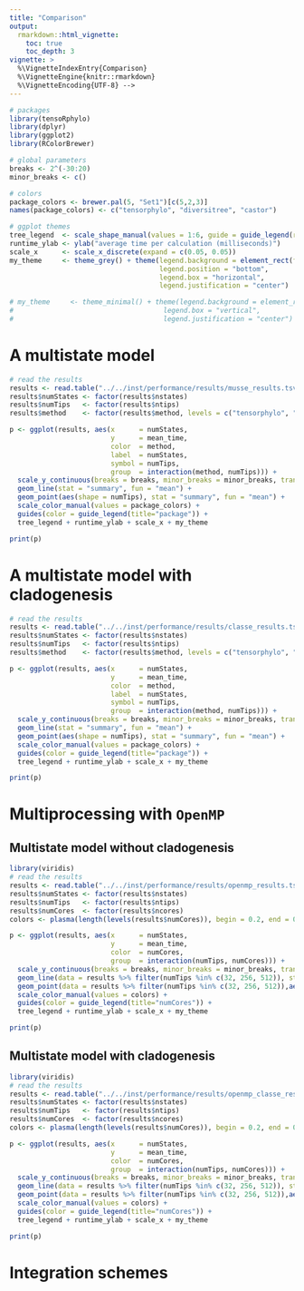 ```yaml
---
title: "Comparison"
output:
  rmarkdown::html_vignette:
    toc: true
    toc_depth: 3
vignette: >
  %\VignetteIndexEntry{Comparison}
  %\VignetteEngine{knitr::rmarkdown}
  %\VignetteEncoding{UTF-8} -->
---
```


```r
# packages
library(tensoRphylo)
library(dplyr)
library(ggplot2)
library(RColorBrewer)

# global parameters
breaks <- 2^(-30:20)
minor_breaks <- c()

# colors
package_colors <- brewer.pal(5, "Set1")[c(5,2,3)]
names(package_colors) <- c("tensorphylo", "diversitree", "castor")

# ggplot themes
tree_legend  <- scale_shape_manual(values = 1:6, guide = guide_legend(reverse = FALSE))
runtime_ylab <- ylab("average time per calculation (milliseconds)")
scale_x      <- scale_x_discrete(expand = c(0.05, 0.05))
my_theme     <- theme_grey() + theme(legend.background = element_rect(fill = "white"),
                                     legend.position = "bottom",
                                     legend.box = "horizontal",
                                     legend.justification = "center")

# my_theme     <- theme_minimal() + theme(legend.background = element_rect(fill = "white"),
#                                     legend.box = "vertical",
#                                     legend.justification = "center")
```

# A multistate model

```r
# read the results
results <- read.table("../../inst/performance/results/musse_results.tsv", header = TRUE, stringsAsFactors = FALSE, sep = "\t")
results$numStates <- factor(results$nstates)
results$numTips   <- factor(results$ntips)
results$method    <- factor(results$method, levels = c("tensorphylo", "diversitree", "castor"))

p <- ggplot(results, aes(x      = numStates,
                         y      = mean_time,
                         color  = method,
                         label  = numStates,
                         symbol = numTips,
                         group  = interaction(method, numTips))) +
  scale_y_continuous(breaks = breaks, minor_breaks = minor_breaks, trans = "log2") +
  geom_line(stat = "summary", fun = "mean") +
  geom_point(aes(shape = numTips), stat = "summary", fun = "mean") +
  scale_color_manual(values = package_colors) +
  guides(color = guide_legend(title="package")) +
  tree_legend + runtime_ylab + scale_x + my_theme

print(p)
```

# A multistate model with cladogenesis

```r
# read the results
results <- read.table("../../inst/performance/results/classe_results.tsv", header = TRUE, stringsAsFactors = FALSE, sep = "\t")
results$numStates <- factor(results$nstates)
results$numTips   <- factor(results$ntips)
results$method    <- factor(results$method, levels = c("tensorphylo", "diversitree"))

p <- ggplot(results, aes(x      = numStates,
                         y      = mean_time,
                         color  = method,
                         label  = numStates,
                         symbol = numTips,
                         group  = interaction(method, numTips))) +
  scale_y_continuous(breaks = breaks, minor_breaks = minor_breaks, trans = "log2") +
  geom_line(stat = "summary", fun = "mean") +
  geom_point(aes(shape = numTips), stat = "summary", fun = "mean") +
  scale_color_manual(values = package_colors) +
  guides(color = guide_legend(title="package")) +
  tree_legend + runtime_ylab + scale_x + my_theme

print(p)
```

# Multiprocessing with `OpenMP` { #multicore }

## Multistate model without cladogenesis

```r
library(viridis)
# read the results
results <- read.table("../../inst/performance/results/openmp_results.tsv", header = TRUE, stringsAsFactors = FALSE, sep = "\t")
results$numStates <- factor(results$nstates)
results$numTips   <- factor(results$ntips)
results$numCores  <- factor(results$ncores)
colors <- plasma(length(levels(results$numCores)), begin = 0.2, end = 0.9)

p <- ggplot(results, aes(x      = numStates,
                         y      = mean_time,
                         color  = numCores,
                         group  = interaction(numTips, numCores))) +
  scale_y_continuous(breaks = breaks, minor_breaks = minor_breaks, trans = "log2") +
  geom_line(data = results %>% filter(numTips %in% c(32, 256, 512)), stat = "summary", fun = "median") +
  geom_point(data = results %>% filter(numTips %in% c(32, 256, 512)),aes(shape = numTips), stat = "summary", fun = "median") +
  scale_color_manual(values = colors) +
  guides(color = guide_legend(title="numCores")) +
  tree_legend + runtime_ylab + scale_x + my_theme

print(p)
```

## Multistate model with cladogenesis

```r
library(viridis)
# read the results
results <- read.table("../../inst/performance/results/openmp_classe_results.tsv", header = TRUE, stringsAsFactors = FALSE, sep = "\t")
results$numStates <- factor(results$nstates)
results$numTips   <- factor(results$ntips)
results$numCores  <- factor(results$ncores)
colors <- plasma(length(levels(results$numCores)), begin = 0.2, end = 0.9)

p <- ggplot(results, aes(x      = numStates,
                         y      = mean_time,
                         color  = numCores,
                         group  = interaction(numTips, numCores))) +
  scale_y_continuous(breaks = breaks, minor_breaks = minor_breaks, trans = "log2") +
  geom_line(data = results %>% filter(numTips %in% c(32, 256, 512)), stat = "summary", fun = "median") +
  geom_point(data = results %>% filter(numTips %in% c(32, 256, 512)),aes(shape = numTips), stat = "summary", fun = "median") +
  scale_color_manual(values = colors) +
  guides(color = guide_legend(title="numCores")) +
  tree_legend + runtime_ylab + scale_x + my_theme

print(p)
```

# Integration schemes { #integrator_comparison }

